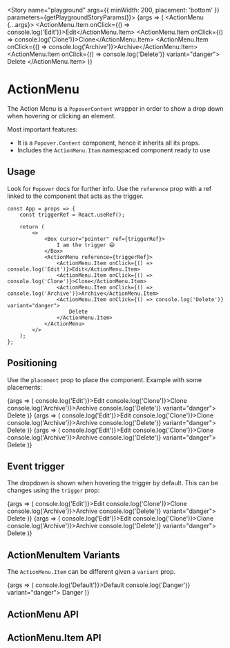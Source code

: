 

<Meta title="Collections/ActionMenu" component={ActionMenu} decorators={[ActionMenuDecorator]} />

<Story name="playground" args={{ minWidth: 200, placement: 'bottom' }} parameters={getPlaygroundStoryParams()}>
	{args => (
		<ActionMenu {...args}>
			<ActionMenu.Item onClick={() => console.log('Edit')}>Edit</ActionMenu.Item>
			<ActionMenu.Item onClick={() => console.log('Clone')}>Clone</ActionMenu.Item>
			<ActionMenu.Item onClick={() => console.log('Archive')}>Archive</ActionMenu.Item>
			<ActionMenu.Item onClick={() => console.log('Delete')} variant="danger">
				Delete
			</ActionMenu.Item>
		</ActionMenu>
	)}
</Story>

# ActionMenu

The Action Menu is a `PopoverContent` wrapper in order to show a drop down when hovering or clicking an element.

Most important features:

- It is a `Popover.Content` component, hence it inherits all its props.
- Includes the `ActionMenu.Item` namespaced component ready to use

## Usage

Look for `Popover` docs for further info. Use the `reference` prop with a ref linked to the component that acts as the trigger.

```tsx
const App = props => {
	const triggerRef = React.useRef();

	return (
		<>
			<Box cursor="pointer" ref={triggerRef}>
				I am the trigger 😄
			</Box>
			<ActionMenu reference={triggerRef}>
				<ActionMenu.Item onClick={() => console.log('Edit')}>Edit</ActionMenu.Item>
				<ActionMenu.Item onClick={() => console.log('Clone')}>Clone</ActionMenu.Item>
				<ActionMenu.Item onClick={() => console.log('Archive')}>Archive</ActionMenu.Item>
				<ActionMenu.Item onClick={() => console.log('Delete')} variant="danger">
					Delete
				</ActionMenu.Item>
			</ActionMenu>
		</>
	);
};
```

## Positioning

Use the `placement` prop to place the component. Example with some placements:

<Canvas>
	<Story
		name="left-start"
		args={{
			minWidth: 200,
			placement: 'left-start',
			title: 'left-start'
		}}
		parameters={getFixedStoryParams()}
	>
		{args => (
			<ActionMenu {...args}>
				<ActionMenu.Item onClick={() => console.log('Edit')}>Edit</ActionMenu.Item>
				<ActionMenu.Item onClick={() => console.log('Clone')}>Clone</ActionMenu.Item>
				<ActionMenu.Item onClick={() => console.log('Archive')}>Archive</ActionMenu.Item>
				<ActionMenu.Item onClick={() => console.log('Delete')} variant="danger">
					Delete
				</ActionMenu.Item>
			</ActionMenu>
		)}
	</Story>
	<Story
		name="bottom"
		args={{
			minWidth: 200,
			placement: 'bottom',
			title: 'bottom'
		}}
		parameters={getFixedStoryParams()}
	>
		{args => (
			<ActionMenu {...args}>
				<ActionMenu.Item onClick={() => console.log('Edit')}>Edit</ActionMenu.Item>
				<ActionMenu.Item onClick={() => console.log('Clone')}>Clone</ActionMenu.Item>
				<ActionMenu.Item onClick={() => console.log('Archive')}>Archive</ActionMenu.Item>
				<ActionMenu.Item onClick={() => console.log('Delete')} variant="danger">
					Delete
				</ActionMenu.Item>
			</ActionMenu>
		)}
	</Story>
	<Story
		name="right"
		args={{
			minWidth: 200,
			placement: 'right',
			title: 'right'
		}}
		parameters={getFixedStoryParams()}
	>
		{args => (
			<ActionMenu {...args}>
				<ActionMenu.Item onClick={() => console.log('Edit')}>Edit</ActionMenu.Item>
				<ActionMenu.Item onClick={() => console.log('Clone')}>Clone</ActionMenu.Item>
				<ActionMenu.Item onClick={() => console.log('Archive')}>Archive</ActionMenu.Item>
				<ActionMenu.Item onClick={() => console.log('Delete')} variant="danger">
					Delete
				</ActionMenu.Item>
			</ActionMenu>
		)}
	</Story>
</Canvas>

## Event trigger

The dropdown is shown when hovering the trigger by default. This can be changes using the `trigger` prop:

<Canvas>
	<Story
		name="show when hover"
		args={{
			minWidth: 200,
			placement: 'bottom',
			title: 'show when hover',
			trigger: 'mouseenter'
		}}
		parameters={getFixedStoryParams()}
	>
		{args => (
			<ActionMenu {...args}>
				<ActionMenu.Item onClick={() => console.log('Edit')}>Edit</ActionMenu.Item>
				<ActionMenu.Item onClick={() => console.log('Clone')}>Clone</ActionMenu.Item>
				<ActionMenu.Item onClick={() => console.log('Archive')}>Archive</ActionMenu.Item>
				<ActionMenu.Item onClick={() => console.log('Delete')} variant="danger">
					Delete
				</ActionMenu.Item>
			</ActionMenu>
		)}
	</Story>
	<Story
		name="show when click"
		args={{
			minWidth: 200,
			placement: 'bottom',
			title: 'show when click',
			trigger: 'click'
		}}
		parameters={getFixedStoryParams()}
	>
		{args => (
			<ActionMenu {...args}>
				<ActionMenu.Item onClick={() => console.log('Edit')}>Edit</ActionMenu.Item>
				<ActionMenu.Item onClick={() => console.log('Clone')}>Clone</ActionMenu.Item>
				<ActionMenu.Item onClick={() => console.log('Archive')}>Archive</ActionMenu.Item>
				<ActionMenu.Item onClick={() => console.log('Delete')} variant="danger">
					Delete
				</ActionMenu.Item>
			</ActionMenu>
		)}
	</Story>
</Canvas>

## ActionMenuItem Variants

The `ActionMenu.Item` can be different given a `variant` prop.

<Canvas>
	<Story
		name="items"
		args={{
			minWidth: 200,
			placement: 'bottom',
			title: 'items',
			trigger: 'click'
		}}
		parameters={getFixedStoryParams()}
	>
		{args => (
			<ActionMenu {...args}>
				<ActionMenu.Item onClick={() => console.log('Default')}>Default</ActionMenu.Item>
				<ActionMenu.Item onClick={() => console.log('Danger')} variant="danger">
					Danger
				</ActionMenu.Item>
			</ActionMenu>
		)}
	</Story>
</Canvas>

## ActionMenu API

<ArgsTable of={ActionMenu} />

## ActionMenu.Item API

<ArgsTable of={ActionMenu.Item} />
